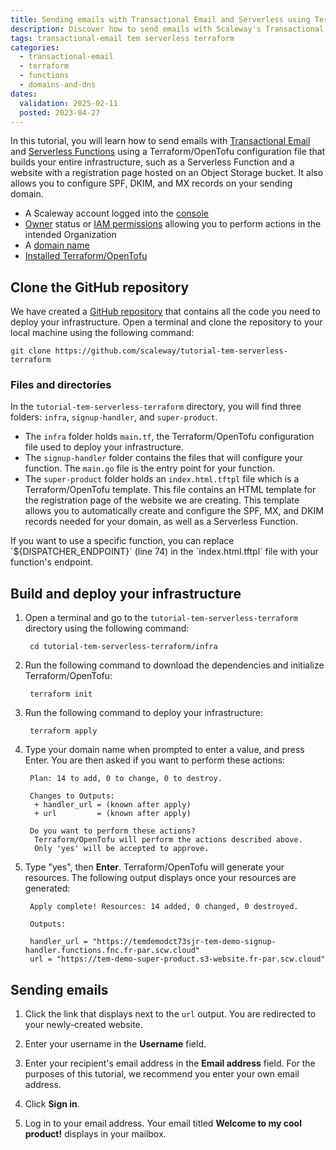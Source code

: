 ```yaml
---
title: Sending emails with Transactional Email and Serverless using Terraform/OpenTofu
description: Discover how to send emails with Scaleway's Transactional Email and Serverless using Terraform/OpenTofu
tags: transactional-email tem serverless terraform
categories:
  - transactional-email
  - terraform
  - functions
  - domains-and-dns
dates:
  validation: 2025-02-11
  posted: 2023-04-27
---
```




In this tutorial, you will learn how to send emails with [Transactional Email](/transactional-email/quickstart/) and [Serverless Functions](/serverless-functions/quickstart/) using a Terraform/OpenTofu configuration file that builds your entire infrastructure, such as a Serverless Function and a website with a registration page hosted on an Object Storage bucket. It also allows you to configure SPF, DKIM, and MX records on your sending domain.

<Requirements />

- A Scaleway account logged into the [console](https://console.scaleway.com)
- [Owner](/iam/concepts/#owner) status or [IAM permissions](/iam/concepts/#permission) allowing you to perform actions in the intended Organization
- A [domain name](/domains-and-dns/quickstart/)
- [Installed Terraform/OpenTofu](https://developer.hashicorp.com/terraform/tutorials/aws-get-started/install-cli)

## Clone the GitHub repository

We have created a [GitHub repository](https://github.com/scaleway/tutorial-tem-serverless-terraform) that contains all the code you need to deploy your infrastructure. Open a terminal and clone the repository to your local machine using the following command:

```shell
git clone https://github.com/scaleway/tutorial-tem-serverless-terraform
```

### Files and directories

In the `tutorial-tem-serverless-terraform` directory, you will find three folders: `infra`, `signup-handler`, and `super-product`.

- The `infra` folder holds `main.tf`, the Terraform/OpenTofu configuration file used to deploy your infrastructure.
- The `signup-handler` folder contains the files that will configure your function. The `main.go` file is the entry point for your function.
- The `super-product` folder holds an `index.html.tftpl` file which is a Terraform/OpenTofu template. This file contains an HTML template for the registration page of the website we are creating. This template allows you to automatically create and configure the SPF, MX, and DKIM records needed for your domain, as well as a Serverless Function.

<Message type="tip">
  If you want to use a specific function, you can replace `${DISPATCHER_ENDPOINT}` (line 74) in the `index.html.tftpl` file with your function's endpoint.
</Message>


## Build and deploy your infrastructure

1. Open a terminal and go to the `tutorial-tem-serverless-terraform` directory using the following command:

    ```shell
     cd tutorial-tem-serverless-terraform/infra
    ```

2. Run the following command to download the dependencies and initialize Terraform/OpenTofu:

    ```shell
     terraform init
    ```

3. Run the following command to deploy your infrastructure:

    ```shell
     terraform apply
    ```
4. Type your domain name when prompted to enter a value, and press Enter. You are then asked if you want to perform these actions:

      ```shell
       Plan: 14 to add, 0 to change, 0 to destroy.

       Changes to Outputs:
        + handler_url = (known after apply)
        + url         = (known after apply)

       Do you want to perform these actions?
        Terraform/OpenTofu will perform the actions described above.
        Only 'yes' will be accepted to approve.
      ```

5. Type "yes", then **Enter**. Terraform/OpenTofu will generate your resources. The following output displays once your resources are generated:

    ```shell
     Apply complete! Resources: 14 added, 0 changed, 0 destroyed.

     Outputs:

     handler_url = "https://temdemodct73sjr-tem-demo-signup-handler.functions.fnc.fr-par.scw.cloud"
     url = "https://tem-demo-super-product.s3-website.fr-par.scw.cloud"
    ```

## Sending emails

1. Click the link that displays next to the `url` output. You are redirected to your newly-created website.
2. Enter your username in the **Username** field.
3. Enter your recipient's email address in the **Email address** field. For the purposes of this tutorial, we recommend you enter your own email address.
    <Lightbox image={image} alt="" />

4. Click **Sign in**.
5. Log in to your email address. Your email titled **Welcome to my cool product!** displays in your mailbox.
<Lightbox image={image2} alt="" />